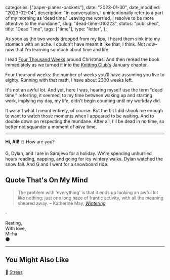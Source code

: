 
  categories: ["paper-planes-packets"],
  date: "2023-01-30",
  date_modified: "2023-02-04",
  description:
    "In conversation, I unintentionally refer to a part of my morning as 'dead time.' Leaving me worried, I resolve to be more attentive to the mundane.",
  slug: "dead-time-010223",
  status: "published",
  title: "Dead Time",
  tags: ["time"],
  type: "letter",
};


As soon as the two words dropped from my lips, I heard them sink into my stomach with an ache. I couldn't have meant it like that, I think. Not _now_–now that I'm learning so much about time and life.

I read [Four Thousand Weeks](https://www.amazon.com/Four-Thousand-Weeks-Time-How-ebook/dp/B07X3DH41F/) around Christmas. And then reread the book immediately as we turned it into the [Knitting Club's](https://www.mirhamasala.com/the-knitting-club) January chapter.

Four thousand weeks: the number of weeks you'll have assuming you live to eighty. Running with that math, I have about 2300 weeks left.

It's not an awful lot. And yet, here I was, hearing myself use the term "dead time," referring, it seemed, to my time between waking up and starting work, implying my day, my life, didn't begin counting until my workday did.

It wasn't what I meant entirely, of course. But the bit I did shook me enough to want to watch those moments when I appeared to be waiting. And to double down on respecting the mundane. After all, I'll be dead in no time, so better not squander a moment of _alive_ time.

---

**Hi, All!** ☃️ How are you?

G, Dylan, and I are in Sarajevo for a holiday. We're spending unhurried hours reading, napping, and going for icy wintery walks. Dylan watched the snow fall. And G and I went for a snowboard ride.

## Quote That's On My Mind

> The problem with 'everything' is that it ends up looking an awful lot like nothing: just one long haze of frantic activity, with all the meaning sheared away. – Katherine May, _[Wintering](https://www.amazon.com/Wintering-Power-Retreat-Difficult-Times/dp/B085S72KVX/)_

<div>·</div>

Resting,\
With love,\
Mirha\
🌑

---

## You Might Also Like

🧨 [Stress](https://www.mirhamasala.com/stress-1021/)
